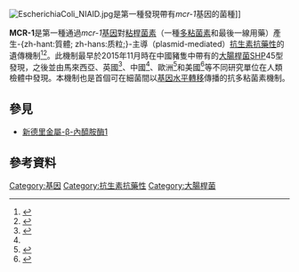 {{orphan | time = 2016-5-27}}
[[File:EscherichiaColi_NIAID.jpg|thumb]]是第一種發現帶有''mcr-1''基因的菌種]]

'''MCR-1'''是第一種通過''mcr-1''[[基因|基因]]對[[粘桿菌素|粘桿菌素]]（一種[[多粘菌素|多粘菌素]]和最後一線用藥）產生-{zh-hant:質體; zh-hans:质粒;}-主導（plasmid-mediated）[[抗生素抗藥性|抗生素抗藥性]]的遺傳機制<ref name  =  "Lancet">{{cite journal | last1 = Liu | first1 = YY | last2 = Wang | first2 = Y | last3 = Walsh | first3 = TR | last4 = Yi | first4 = LX | last5 = Zhang | first5 = R | last6 = Spencer | first6 = J | last7 = Doi | first7 = Y | last8 = Tian | first8 = G | last9 = Dong | first9 = B | last10 = Huang | first10 = X | last11 = Yu | first11 = LF | last12 = Gu | first12 = D | last13 = Ren | first13 = H | last14 = Chen | first14 = X | last15 = Lv | first15 = L | last16 = He | first16 = D | last17 = Zhou | first17 = H | last18 = Liang | first18 = Z | last19 = Liu | first19 = JH | last20 = Shen | first20 = J | title = Emergence of plasmid-mediated colistin resistance mechanism MCR-1 in animals and human beings in China: a microbiological and molecular biological study. | journal = ''[[柳葉刀_(雜誌)|The Lancet. Infectious diseases]]'' | doi = 10.1016/S1473-3099(15)00424-7 | pmid = 26603172 | date = 2015-11-18 | accessdate = 2016-05-27 | url = http://www.thelancet.com/journals/laninf/article/PIIS1473-3099(15)00424-7/abstract | language = en | archive-date = 2018-09-08 | archive-url = https://web.archive.org/web/20180908150855/https://www.thelancet.com/journals/laninf/article/PIIS1473-3099(15)00424-7/abstract | dead-url = no }}</ref><ref>{{cite journal | last1 = Reardon | first1 = Sara | title = Spread of antibiotic-resistance gene does not spell bacterial apocalypse — yet | journal = ''[[自然_(期刊)|Nature]]'' | doi = 10.1038/nature.2015.19037 | url = http://www.nature.com/news/spread-of-antibiotic-resistance-gene-does-not-spell-bacterial-apocalypse-yet-1.19037 | date = 2015-12-21 | accessdate = 2016-05-27 | language = en | archive-date = 2020-08-03 | archive-url = https://web.archive.org/web/20200803073639/https://www.nature.com/news/spread-of-antibiotic-resistance-gene-does-not-spell-bacterial-apocalypse-yet-1.19037 | dead-url = no }}</ref>。此機制最早於2015年11月時在中國豬隻中帶有的[[大腸桿菌|大腸桿菌]]SHP45型發現，之後並由馬來西亞、英國<ref>{{cite web | title = More MCR-1 findings lead to calls to ban ag use of colistin | publisher = [[明尼蘇達大學|明尼蘇達大學]]傳染病研究及政策中心（Center for Infectious Disease Research and Policy） | url = http://www.cidrap.umn.edu/news-perspective/2015/12/more-mcr-1-findings-lead-calls-ban-ag-use-colistin | date = 2015-12-18 | accessdate = 2015-12-22 | language = en | archive-date = 2020-02-16 | archive-url = https://web.archive.org/web/20200216112138/http://www.cidrap.umn.edu/news-perspective/2015/12/more-mcr-1-findings-lead-calls-ban-ag-use-colistin | dead-url = no }}</ref>、中國<ref name = "Lancet" />、歐洲<ref>{{cite web | title = Apocalypse Pig Redux: Last-Resort Resistance in Europe | last1 = McKenna | first1 = Maryn | publisher = [[國家地理學會|國家地理學會]] | url = http://phenomena.nationalgeographic.com/2015/12/03/colistin-r-2/ | date = 2015-12-03 | accessdate = 2016-05-27 | language = en | archive-date = 2016-05-28 | archive-url = https://web.archive.org/web/20160528163333/http://phenomena.nationalgeographic.com/2015/12/03/colistin-r-2/ | dead-url = no }}</ref>和美國<ref>{{Cite web | title = First discovery in United States of colistin resistance in a human E. coli infection | author = The U.S. Military HIV Research Program (MHRP) | url = https://www.sciencedaily.com/releases/2016/05/160526152033.htm | website = www.sciencedaily.com | date = 2016-05-26 | accessdate = 2016-05-27 | language = en | archive-date = 2016-05-27 | archive-url = https://web.archive.org/web/20160527122712/https://www.sciencedaily.com/releases/2016/05/160526152033.htm | dead-url = no }}</ref>等不同研究單位在人類檢體中發現。本機制也是首個可在細菌間以[[基因水平轉移|基因水平轉移]]傳播的抗多粘菌素機制。

== 參見 ==
* [[新德里金屬-β-內醯胺酶1|新德里金屬-β-內醯胺酶1]]

== 參考資料 ==
{{reflist}}

[[Category:基因|Category:基因]]
[[Category:抗生素抗藥性|Category:抗生素抗藥性]]
[[Category:大腸桿菌|Category:大腸桿菌]]

{{genetics-stub}}